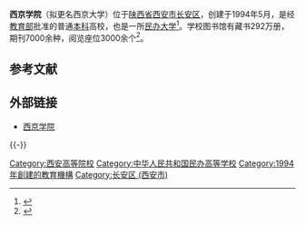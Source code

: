 {{coord|34|08|15.24|N|108|55|31.40|E|display=title}}

{{Not|西京大學}}

'''西京学院'''（拟更名西京大学）位于[[陕西省|陕西省]][[西安市|西安市]][[长安区_(西安市)|长安区]]，创建于1994年5月，是经[[中华人民共和国教育部|教育部]]批准的普通[[本科|本科]]高校，也是一所[[民办大学|民办大学]]<ref>{{Cite web|language=zh-hans|title=西京学院简介|url=http://www.xijing.com.cn/xjgk/xyjj.asp|date=2009-03-31|accessdate=2009-09-19|deadurl=yes|archiveurl=https://web.archive.org/web/20090606045126/http://www.xijing.com.cn/xjgk/xyjj.asp|archivedate=2009-06-06|df=}}</ref>。学校图书馆有藏书292万册，期刊7000余种，阅览座位3000余个<ref>{{Cite web |url=http://photo.dahe.cn/2015/07-29/105357808.html |title=陕西高校“最高端图书馆”亮瞎眼 |accessdate=2015-07-30 |archive-date=2015-07-30 |archive-url=https://web.archive.org/web/20150730212303/http://photo.dahe.cn/2015/07-29/105357808.html |dead-url=no }}</ref>。

==参考文献==
{{reflist}}

== 外部链接 ==
* [http://www.xijing.com.cn/ 西京学院]{{Wayback|url=http://www.xijing.com.cn/ |date=20090609161530 }}

{{-}}
{{陕西高等院校}}
{{民办大学}}

[[Category:西安高等院校|Category:西安高等院校]]
[[Category:中华人民共和国民办高等学校|Category:中华人民共和国民办高等学校]]
[[Category:1994年創建的教育機構|Category:1994年創建的教育機構]]
[[Category:长安区_(西安市)|Category:长安区 (西安市)]]

{{Univ-stub}}